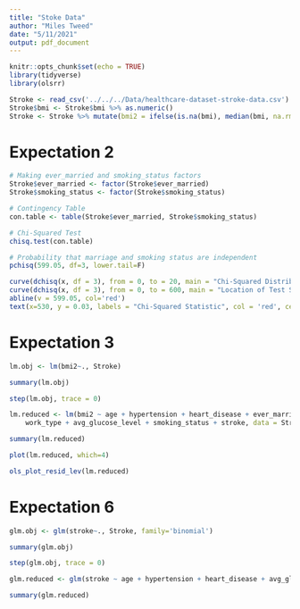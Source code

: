 ```yaml
---
title: "Stoke Data"
author: "Miles Tweed"
date: "5/11/2021"
output: pdf_document
---
```


```r
knitr::opts_chunk$set(echo = TRUE)
library(tidyverse)
library(olsrr)
```

```r
Stroke <- read_csv('../../../Data/healthcare-dataset-stroke-data.csv')
Stroke$bmi <- Stroke$bmi %>% as.numeric()
Stroke <- Stroke %>% mutate(bmi2 = ifelse(is.na(bmi), median(bmi, na.rm = TRUE), bmi)) %>% select(-bmi)
```

# Expectation 2
```r
# Making ever_married and smoking_status factors
Stroke$ever_married <- factor(Stroke$ever_married)
Stroke$smoking_status <- factor(Stroke$smoking_status)

# Contingency Table
con.table <- table(Stroke$ever_married, Stroke$smoking_status)

# Chi-Squared Test
chisq.test(con.table)

# Probability that marriage and smoking status are independent
pchisq(599.05, df=3, lower.tail=F)

curve(dchisq(x, df = 3), from = 0, to = 20, main = "Chi-Squared Distribution with df=3")
curve(dchisq(x, df = 3), from = 0, to = 600, main = "Location of Test Statistic")
abline(v = 599.05, col='red')
text(x=530, y = 0.03, labels = "Chi-Squared Statistic", col = 'red', cex = 0.7)
```



# Expectation 3
```r
lm.obj <- lm(bmi2~., Stroke)

summary(lm.obj)

step(lm.obj, trace = 0)

lm.reduced <- lm(bmi2 ~ age + hypertension + heart_disease + ever_married + 
    work_type + avg_glucose_level + smoking_status + stroke, data = Stroke)

summary(lm.reduced)

plot(lm.reduced, which=4)

ols_plot_resid_lev(lm.reduced)
```


# Expectation 6
```r
glm.obj <- glm(stroke~., Stroke, family='binomial')

summary(glm.obj)

step(glm.obj, trace = 0)

glm.reduced <- glm(stroke ~ age + hypertension + heart_disease + avg_glucose_level, data = Stroke, family = 'binomial')

summary(glm.reduced)
```